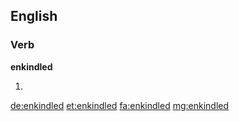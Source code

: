 ==English==

===Verb===
'''enkindled'''

# {{past of|enkindle}}

[[de:enkindled]]
[[et:enkindled]]
[[fa:enkindled]]
[[mg:enkindled]]